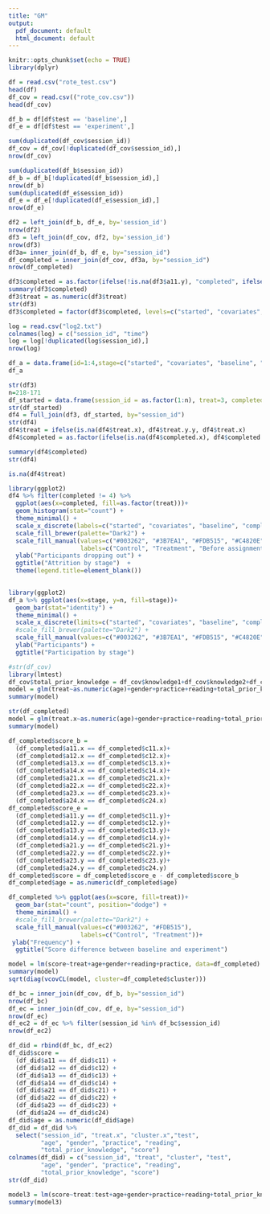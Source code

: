 ```yaml
---
title: "GM"
output:
  pdf_document: default
  html_document: default
---
```


```r
knitr::opts_chunk$set(echo = TRUE)
library(dplyr)
```

```r
df = read.csv("rote_test.csv")
head(df)
df_cov = read.csv(("rote_cov.csv"))
head(df_cov)
```
```r
df_b = df[df$test == 'baseline',]
df_e = df[df$test == 'experiment',]
```
```r
sum(duplicated(df_cov$session_id))
df_cov = df_cov[!duplicated(df_cov$session_id),]
nrow(df_cov)

sum(duplicated(df_b$session_id))
df_b = df_b[!duplicated(df_b$session_id),]
nrow(df_b)
sum(duplicated(df_e$session_id))
df_e = df_e[!duplicated(df_e$session_id),]
nrow(df_e)
```
```r
df2 = left_join(df_b, df_e, by='session_id')
nrow(df2)
df3 = left_join(df_cov, df2, by='session_id')
nrow(df3)
df3a= inner_join(df_b, df_e, by="session_id")
df_completed = inner_join(df_cov, df3a, by="session_id")
nrow(df_completed)
```

```r
df3$completed = as.factor(ifelse(!is.na(df3$a11.y), "completed", ifelse(!is.na(df3$a11.x), "baseline", ifelse(!is.na(df3$treat), "covariates", "started"))))
summary(df3$completed)
df3$treat = as.numeric(df3$treat)
str(df3)
df3$completed = factor(df3$completed, levels=c("started", "covariates", "baseline", "completed"))
```


```r
log = read.csv("log2.txt")
colnames(log) = c("session_id", "time")
log = log[!duplicated(log$session_id),]
nrow(log)
```
```r
df_a = data.frame(id=1:4,stage=c("started", "covariates", "baseline", "complete"), n=c(218, 171, 123, 108))
df_a
```
```r
str(df3)
n=218-171
df_started = data.frame(session_id = as.factor(1:n), treat=3, completed=factor("started"))
str(df_started)
df4 = full_join(df3, df_started, by="session_id")
str(df4)
df4$treat = ifelse(is.na(df4$treat.x), df4$treat.y.y, df4$treat.x)
df4$completed = as.factor(ifelse(is.na(df4$completed.x), df4$completed.y, df4$completed.x))
```

```r
summary(df4$completed)
str(df4)
```

```r
is.na(df4$treat)
```

```r

library(ggplot2)
df4 %>% filter(completed != 4) %>% 
  ggplot(aes(x=completed, fill=as.factor(treat)))+
  geom_histogram(stat="count") +
  theme_minimal() +
  scale_x_discrete(labels=c("started", "covariates", "baseline", "complete")) +
  scale_fill_brewer(palette="Dark2") +
  scale_fill_manual(values=c("#003262", "#3B7EA1", "#FDB515", "#C4820E"),
                    labels=c("Control", "Treatment", "Before assignment"))+
  ylab("Participants dropping out") +
  ggtitle("Attrition by stage")  +
  theme(legend.title=element_blank())
 
```
```r
library(ggplot2)
df_a %>% ggplot(aes(x=stage, y=n, fill=stage))+
  geom_bar(stat="identity") +
  theme_minimal() +
  scale_x_discrete(limits=c("started", "covariates", "baseline", "complete")) +
  #scale_fill_brewer(palette="Dark2") +
  scale_fill_manual(values=c("#003262", "#3B7EA1", "#FDB515", "#C4820E"))+
  ylab("Participants") + 
  ggtitle("Participation by stage") 

```
```r
#str(df_cov)
library(lmtest)
df_cov$total_prior_knowledge = df_cov$knowledge1+df_cov$knowledge2+df_cov$knowledge3+df_cov$knowledge4
model = glm(treat~as.numeric(age)+gender+practice+reading+total_prior_knowledge, data=df_cov, family=binomial(link="logit"))
summary(model)
```
```r
str(df_completed)
model = glm(treat.x~as.numeric(age)+gender+practice+reading+total_prior_knowledge, data=df_completed, family=binomial(link="logit"))
summary(model)
```
```r
df_completed$score_b = 
  (df_completed$a11.x == df_completed$c11.x)+
  (df_completed$a12.x == df_completed$c12.x)+
  (df_completed$a13.x == df_completed$c13.x)+
  (df_completed$a14.x == df_completed$c14.x)+
  (df_completed$a21.x == df_completed$c21.x)+
  (df_completed$a22.x == df_completed$c22.x)+
  (df_completed$a23.x == df_completed$c23.x)+
  (df_completed$a24.x == df_completed$c24.x)
df_completed$score_e = 
  (df_completed$a11.y == df_completed$c11.y)+
  (df_completed$a12.y == df_completed$c12.y)+
  (df_completed$a13.y == df_completed$c13.y)+
  (df_completed$a14.y == df_completed$c14.y)+
  (df_completed$a21.y == df_completed$c21.y)+
  (df_completed$a22.y == df_completed$c22.y)+
  (df_completed$a23.y == df_completed$c23.y)+
  (df_completed$a24.y == df_completed$c24.y)
df_completed$score = df_completed$score_e - df_completed$score_b
df_completed$age = as.numeric(df_completed$age)
```
```r
df_completed %>% ggplot(aes(x=score, fill=treat))+
  geom_bar(stat="count", position="dodge") +
  theme_minimal() +
  #scale_fill_brewer(palette="Dark2") +
  scale_fill_manual(values=c("#003262", "#FDB515"),
                    labels=c("Control", "Treatment"))+
 ylab("Frequency") + 
  ggtitle("Score difference between baseline and experiment") 

```

```r
model = lm(score~treat+age+gender+reading+practice, data=df_completed)
summary(model)
sqrt(diag(vcovCL(model, cluster=df_completed$cluster)))
```


```r
df_bc = inner_join(df_cov, df_b, by="session_id")
nrow(df_bc)
df_ec = inner_join(df_cov, df_e, by="session_id")
nrow(df_ec)
df_ec2 = df_ec %>% filter(session_id %in% df_bc$session_id)
nrow(df_ec2)
```
```r
df_did = rbind(df_bc, df_ec2)
df_did$score = 
  (df_did$a11 == df_did$c11) +
  (df_did$a12 == df_did$c12) +
  (df_did$a13 == df_did$c13) +
  (df_did$a14 == df_did$c14) +
  (df_did$a21 == df_did$c21) +
  (df_did$a22 == df_did$c22) +
  (df_did$a23 == df_did$c23) +
  (df_did$a24 == df_did$c24)
df_did$age = as.numeric(df_did$age)
df_did = df_did %>% 
  select("session_id", "treat.x", "cluster.x","test", 
         "age", "gender", "practice", "reading",
         "total_prior_knowledge", "score")
colnames(df_did) = c("session_id", "treat", "cluster", "test",
         "age", "gender", "practice", "reading",
         "total_prior_knowledge", "score")
str(df_did)
```

```r
model3 = lm(score~treat:test+age+gender+practice+reading+total_prior_knowledge, data=df_did)
summary(model3)
```

